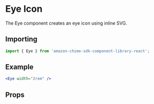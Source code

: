 

# Eye Icon

The Eye component creates an eye icon using inline SVG.

## Importing

```javascript
import { Eye } from 'amazon-chime-sdk-component-library-react';
```

## Example

<ThemeProvider theme={lightTheme}>
  <Preview>
    <Eye width="2rem" />
  </Preview>
</ThemeProvider>

```jsx
<Eye width="2rem" />
```

## Props

<Props of={Eye} />
